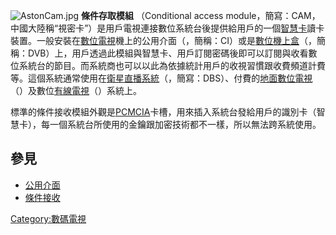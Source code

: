 {{noteTA
|G1=IT
}}
{{unreferenced|time=2016-10-23T14:10:13+00:00}}
[[File:AstonCam.jpg|thumb]] '''條件存取模組''' （Conditional access module，簡寫：CAM，中國大陸稱“視密卡”）是用戶電視連接數位系統台後提供給用戶的一個[[智慧卡|智慧卡]]讀卡裝置。一般安裝在[[數位電視|數位電視]]機上的公用介面（{{lang|en|Common Interface}}，簡稱：CI）或是[[數位視訊轉換盒|數位機上盒]]（{{lang|en|Digital Video Broadcasting}}，簡稱：DVB）上，用戶透過此模組與智慧卡、用戶訂閱密碼後即可以訂閱與收看數位系統台的節目。而系統商也可以以此為依據統計用戶的收視習慣跟收費頻道計費等。這個系統通常使用在[[衛星電視|衛星直播系統]]（{{lang|en|Direct-Broadcast Satellite}}，簡寫：DBS）、付費的[[數位電視|地面數位電視]]（{{lang|en|Digital Terrestrial Television}}）及數位[[有線電視|有線電視]]（{{lang|en|Digital Cable Television}}）系統上。

標準的條件接收模組外觀是[[PCMCIA|PCMCIA]]卡槽，用來插入系統台發給用戶的識別卡（智慧卡），每一個系統台所使用的金鑰跟加密技術都不一樣，所以無法跨系統使用。

== 參見 ==
*[[公用介面|公用介面]]
*[[條件接收|條件接收]]

{{廣播加密}}
{{DVB-stub}}

[[Category:數碼電視|Category:數碼電視]]